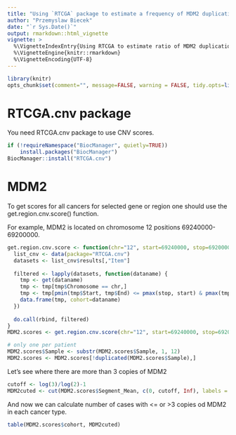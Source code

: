 ```yaml
---
title: "Using `RTCGA` package to estimate a frequency of MDM2 duplications based on CNV data"
author: "Przemyslaw Biecek"
date: "`r Sys.Date()`"
output: rmarkdown::html_vignette
vignette: >
  %\VignetteIndexEntry{Using RTCGA to estimate ratio of MDM2 duplications}
  %\VignetteEngine{knitr::rmarkdown}
  %\VignetteEncoding{UTF-8}
---
```


```r
library(knitr)
opts_chunk$set(comment="", message=FALSE, warning = FALSE, tidy.opts=list(keep.blank.line=TRUE, width.cutoff=150),options(width=150), cache=TRUE, eval = FALSE)
```

# RTCGA.cnv package

You need RTCGA.cnv package to use CNV scores.

```r
if (!requireNamespace("BiocManager", quietly=TRUE))
    install.packages("BiocManager")
BiocManager::install("RTCGA.cnv")
```


# MDM2

To get scores for all cancers for selected gene or region one should use
the get.region.cnv.score() function.

For example, MDM2 is located on chromosome 12 positions 69240000-69200000.

```r
get.region.cnv.score <- function(chr="12", start=69240000, stop=69200000) {
  list_cnv <- data(package="RTCGA.cnv")
  datasets <- list_cnv$results[,"Item"]
  
  filtered <- lapply(datasets, function(dataname) {
    tmp <- get(dataname)
    tmp <- tmp[tmp$Chromosome == chr,]
    tmp <- tmp[pmin(tmp$Start, tmp$End) <= pmax(stop, start) & pmax(tmp$Start, tmp$End) >= pmin(stop, start),]
    data.frame(tmp, cohort=dataname)
  })
  
  do.call(rbind, filtered)
}
MDM2.scores <- get.region.cnv.score(chr="12", start=69240000, stop=69200000)

# only one per patient
MDM2.scores$Sample <- substr(MDM2.scores$Sample, 1, 12)
MDM2.scores <- MDM2.scores[!duplicated(MDM2.scores$Sample),]
```

Let's see where there are more than 3 copies of MDM2

```r
cutoff <- log(3)/log(2)-1
MDM2cuted <- cut(MDM2.scores$Segment_Mean, c(0, cutoff, Inf), labels = c("<= 3", "> 3"))
```

And now we can calculate number of cases with <= or >3 copies od MDM2 in each cancer type.

```r
table(MDM2.scores$cohort, MDM2cuted)
```
